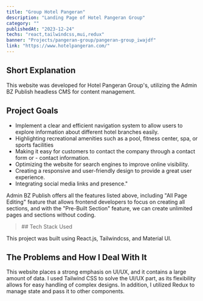 ```yaml
---
title: "Group Hotel Pangeran"
description: "Landing Page of Hotel Pangeran Group"
category: ""
publishedAt: "2023-12-24"
techs: "react,tailwindcss,mui,redux"
banner: "Projects/pangeran-group/pangeran-group_iwajdf"
link: "https://www.hotelpangeran.com/"
---
```


## Short Explanation

This website was developed for Hotel Pangeran Group's, utilizing the Admin BZ Publish headless CMS for content management.

## Project Goals

- Implement a clear and efficient navigation system to allow users to explore information about different hotel branches easily.
- Highlighting recreational amenities such as a pool, fitness center, spa, or sports facilities
- Making it easy for customers to contact the company through a contact form or - contact information.
- Optimizing the website for search engines to improve online visibility.
- Creating a responsive and user-friendly design to provide a great user experience.
- Integrating social media links and presence."

Admin BZ Publish offers all the features listed above, including "All Page Editing" feature that allows frontend developers to focus on creating all sections, and with the "Pre-Built Section" feature, we can create unlimited pages and sections without coding.

<blockquote className="with-icons">
  ## Tech Stack Used
  <div className="not-prose mt-2">
    <TechIcons techs={["react", "tailwindcss", "mui", "redux"]} />
  </div>
</blockquote>

This project was built using React.js, Tailwindcss, and Material UI.

## The Problems and How I Deal With It

This website places a strong emphasis on UI/UX, and it contains a large amount of data. I used Tailwind CSS to solve the UI/UX part, as its flexibility allows for easy handling of complex designs. In addition, I utilized Redux to manage state and pass it to other components.
